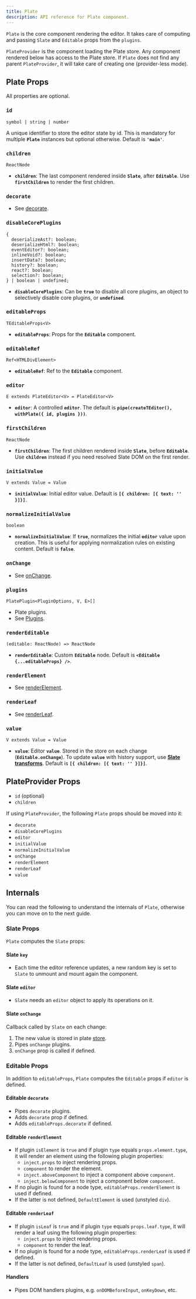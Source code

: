 ```yaml
---
title: Plate
description: API reference for Plate component.
---
```


`Plate` is the core component rendering the editor. It takes care of computing and passing `Slate` and `Editable` props from the `plugins`.

`PlateProvider` is the component loading the Plate store. Any component rendered below has access to the Plate store. If `Plate` does not find any parent `PlateProvider`, it will take care of creating one (provider-less mode).

## Plate Props

All properties are optional.

### `id`

`symbol | string | number`

A unique identifier to store the editor state by id. This is mandatory for multiple **`Plate`** instances but optional otherwise. Default is **`'main'`**.

### `children`

`ReactNode`

- **`children`**: The last component rendered inside **`Slate`**, after **`Editable`**. Use **`firstChildren`** to render the first children.

### `decorate`

- See [decorate](#editable-decorate).

### `disableCorePlugins`

```tsx
{
  deserializeAst?: boolean;
  deserializeHtml?: boolean;
  eventEditor?: boolean;
  inlineVoid?: boolean;
  insertData?: boolean;
  history?: boolean;
  react?: boolean;
  selection?: boolean;
} | boolean | undefined;
```

- **`disableCorePlugins`**: Can be **`true`** to disable all core plugins, an object to selectively disable core plugins, or **`undefined`**.

### `editableProps`

`TEditableProps<V>`

- **`editableProps`**: Props for the **`Editable`** component.

### `editableRef`

`Ref<HTMLDivElement>`

- **`editableRef`**: Ref to the **`Editable`** component.

### `editor`

`E extends PlateEditor<V> = PlateEditor<V>`

- **`editor`**: A controlled **`editor`**. The default is **`pipe(createTEditor(), withPlate({ id, plugins }))`**.

### `firstChildren`

`ReactNode`

- **`firstChildren`**: The first children rendered inside **`Slate`**, before **`Editable`**. Use **`children`** instead if you need resolved Slate DOM on the first render.

### `initialValue`

`V extends Value = Value`

- **`initialValue`**: Initial editor value. Default is **`[{ children: [{ text: '' }]}]`**.

### `normalizeInitialValue`

`boolean`

- **`normalizeInitialValue`**: If **`true`**, normalizes the initial **`editor`** value upon creation. This is useful for applying normalization rules on existing content. Default is **`false`**.

### `onChange`

- See [onChange](#slate-onchange).

### `plugins`

`PlatePlugin<PluginOptions, V, E>[]`

- Plate plugins.
- See [Plugins](/docs/plugins).

### `renderEditable`

`(editable: ReactNode) => ReactNode`

- **`renderEditable`**: Custom **`Editable`** node. Default is **`<Editable {...editableProps} />`**.

### `renderElement`

- See [renderElement](#editable-renderelement).

### `renderLeaf`

- See [renderLeaf](#editable-renderleaf).

### `value`

`V extends Value = Value`

- **`value`**: Editor **`value`**. Stored in the store on each change (**`Editable.onChange`**). To update **`value`** with history support, use **[Slate transforms](https://docs.slatejs.org/concepts/04-transforms)**. Default is **`[{ children: [{ text: '' }]}]`**.

## PlateProvider Props

- `id` (optional)
- `children`

If using `PlateProvider`, the following `Plate` props should be moved into it:

- `decorate`
- `disableCorePlugins`
- `editor`
- `initialValue`
- `normalizeInitialValue`
- `onChange`
- `renderElement`
- `renderLeaf`
- `value`

## Internals

You can read the following to understand the internals of `Plate`, otherwise you can move on to the next guide.

### Slate Props

`Plate` computes the `Slate` props:

#### Slate `key`

- Each time the editor reference updates, a new random key is set
  to `Slate` to unmount and mount again the component.

#### Slate `editor`

- `Slate` needs an `editor` object to apply its operations on it.

#### Slate `onChange`

Callback called by `Slate` on each change:

1. The new value is stored in plate [store](/docs/store#value).
2. Pipes `onChange` plugins.
3. `onChange` prop is called if defined.

### Editable Props

In addition to `editableProps`, `Plate` computes the `Editable`
props if `editor` is defined.

#### Editable `decorate`

- Pipes `decorate` plugins.
- Adds `decorate` prop if defined.
- Adds `editableProps.decorate` if defined.

#### Editable `renderElement`

- If plugin `isElement` is `true` and if plugin `type` equals `props.element.type`, it will render an element using the following plugin properties:
  - `inject.props` to inject rendering props.
  - `component` to render the element.
  - `inject.aboveComponent` to inject a component above `component`.
  - `inject.belowComponent` to inject a component below `component`.
- If no plugin is found for a node type, `editableProps.renderElement` is used if defined.
- If the latter is not defined, `DefaultElement` is used (unstyled `div`).

#### Editable `renderLeaf`

- If plugin `isLeaf` is `true` and if plugin `type` equals `props.leaf.type`, it will render a leaf using the following plugin properties:
  - `inject.props` to inject rendering props.
  - `component` to render the leaf.
- If no plugin is found for a node type, `editableProps.renderLeaf` is used if defined.
- If the latter is not defined, `DefaultLeaf` is used (unstyled `span`).

#### Handlers

- Pipes DOM handlers plugins, e.g. `onDOMBeforeInput`, `onKeyDown`, etc.
